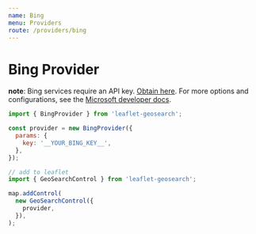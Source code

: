 ```yaml
---
name: Bing
menu: Providers
route: /providers/bing
---
```



# Bing Provider

**note**: Bing services require an API key. [Obtain here][1].
For more options and configurations, see the [Microsoft developer docs][2].

<Playground>
  <Map provider="Bing" />
</Playground>

```js
import { BingProvider } from 'leaflet-geosearch';

const provider = new BingProvider({
  params: {
    key: '__YOUR_BING_KEY__',
  },
});

// add to leaflet
import { GeoSearchControl } from 'leaflet-geosearch';

map.addControl(
  new GeoSearchControl({
    provider,
  }),
);
```

[1]: https://docs.microsoft.com/en-us/bingmaps/getting-started/bing-maps-dev-center-help/getting-a-bing-maps-key
[2]: https://docs.microsoft.com/en-us/bingmaps/rest-services/locations/find-a-location-by-address
